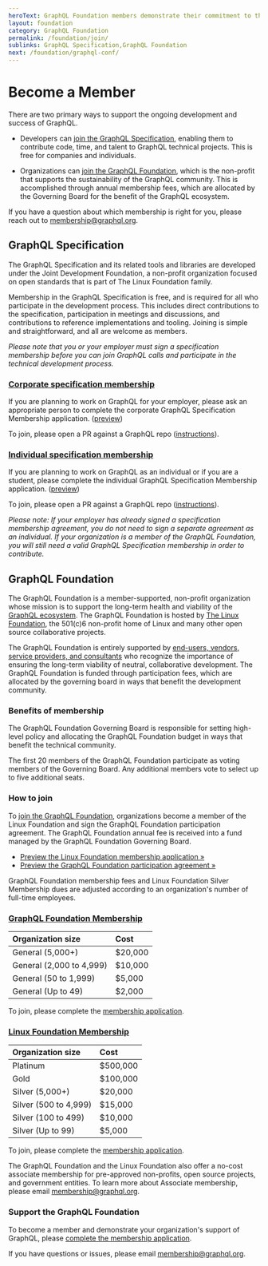 ```yaml
---
heroText: GraphQL Foundation members demonstrate their commitment to the ecosystem by providing essential financial support.
layout: foundation
category: GraphQL Foundation
permalink: /foundation/join/
sublinks: GraphQL Specification,GraphQL Foundation
next: /foundation/graphql-conf/
---
```


# Become a Member

There are two primary ways to support the ongoing development and success of GraphQL.

- Developers can [join the GraphQL Specification](#graphql-specification), enabling them to contribute code, time, and talent to GraphQL technical projects. This is free for companies and individuals.

- Organizations can [join the GraphQL Foundation](#graphql-foundation), which is the non-profit that supports the sustainability of the GraphQL community. This is accomplished through annual membership fees, which are allocated by the Governing Board for the benefit of the GraphQL ecosystem.

If you have a question about which membership is right for you, please reach out to [membership@graphql.org](mailto:membership@graphql.org).

## GraphQL Specification

The GraphQL Specification and its related tools and libraries are developed under the Joint Development Foundation, a non-profit organization focused on open standards that is part of The Linux Foundation family.

Membership in the GraphQL Specification is free, and is required for all who participate in the development process. This includes direct contributions to the specification, participation in meetings and discussions, and contributions to reference implementations and tooling. Joining is simple and straightforward, and all are welcome as members.

_Please note that you or your employer must sign a specification membership before you can join GraphQL calls and participate in the technical development process._

### [Corporate specification membership](https://corporate-spec-membership.graphql.org)

If you are planning to work on GraphQL for your employer, please ask an appropriate person to complete the corporate GraphQL Specification Membership application. ([preview](https://preview-spec-membership.graphql.org))

To join, please open a PR against a GraphQL repo ([instructions](https://corporate-spec-membership.graphql.org)).

### [Individual specification membership](https://individual-spec-membership.graphql.org)

If you are planning to work on GraphQL as an individual or if you are a student, please complete the individual GraphQL Specification Membership application. ([preview](https://preview-spec-membership.graphql.org))

To join, please open a PR against a GraphQL repo ([instructions](https://individual-spec-membership.graphql.org)).

_Please note: If your employer has already signed a specification membership agreement, you do not need to sign a separate agreement as an individual. If your organization is a member of the GraphQL Foundation, you will still need a valid GraphQL Specification membership in order to contribute._

## GraphQL Foundation

The GraphQL Foundation is a member-supported, non-profit organization whose mission is to support the long-term health and viability of the [GraphQL ecosystem](https://graphql.org). The GraphQL Foundation is hosted by [The Linux Foundation](https://linuxfoundation.org), the 501(c)6 non-profit home of Linux and many other open source collaborative projects.

The GraphQL Foundation is entirely supported by [end-users, vendors, service providers, and consultants](/foundation/members) who recognize the importance of ensuring the long-term viability of neutral, collaborative development. The GraphQL Foundation is funded through participation fees, which are allocated by the governing board in ways that benefit the development community.

### Benefits of membership

The GraphQL Foundation Governing Board is responsible for setting high-level policy and allocating the GraphQL Foundation budget in ways that benefit the technical community.

The first 20 members of the GraphQL Foundation participate as voting members of the Governing Board. Any additional members vote to select up to five additional seats.

### How to join

To [join the GraphQL Foundation](https://join.graphql.org), organizations become a member of the Linux Foundation and sign the GraphQL Foundation participation agreement. The GraphQL Foundation annual fee is received into a fund managed by the GraphQL Foundation Governing Board.

- [Preview the Linux Foundation membership application »](/files/LF_Membership-Preview.pdf)
- [Preview the GraphQL Foundation participation agreement »](/files/GraphQL_Foundation-Participation_Agreement-Preview.pdf)

GraphQL Foundation membership fees and Linux Foundation Silver Membership dues are adjusted according to an organization's number of full-time employees.

### [GraphQL Foundation Membership](https://join.graphql.org)

| Organization size        | Cost    |
| :----------------------- | :------ |
| General (5,000+)         | $20,000 |
| General (2,000 to 4,999) | $10,000 |
| General (50 to 1,999)    | $5,000  |
| General (Up to 49)       | $2,000  |

To join, please complete the [membership application](https://join.graphql.org).

### [Linux Foundation Membership](https://join.graphql.org)

| Organization size     | Cost     |
| :-------------------- | :------- |
| Platinum              | $500,000 |
| Gold                  | $100,000 |
| Silver (5,000+)       | $20,000  |
| Silver (500 to 4,999) | $15,000  |
| Silver (100 to 499)   | $10,000  |
| Silver (Up to 99)     | $5,000   |

To join, please complete the [membership application](https://join.graphql.org).

The GraphQL Foundation and the Linux Foundation also offer a no-cost associate membership for pre-approved non-profits, open source projects, and government entities. To learn more about Associate membership, please email [membership@graphql.org](mailto:membership@graphql.org).

### Support the GraphQL Foundation

To become a member and demonstrate your organization's support of GraphQL, please [complete the membership application](https://join.graphql.org).

If you have questions or issues, please email [membership@graphql.org](mailto:membership@graphql.org).
